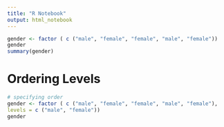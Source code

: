 ---
title: "R Notebook"
output: html_notebook
---



```{r}
gender <- factor ( c ("male", "female", "female", "male", "female"))
gender
summary(gender)

```

# Ordering Levels
```{r}
# specifying order
gender <- factor ( c ("male", "female", "female", "male", "female"),
levels = c ("male", "female"))
gender
```

